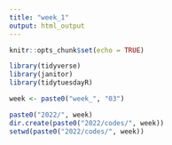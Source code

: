 ```yaml
---
title: "week_1"
output: html_output
---
```


```r
knitr::opts_chunk$set(echo = TRUE)

library(tidyverse)
library(janitor)
library(tidytuesdayR)
```

```r
week <- paste0("week_", "03")

paste0("2022/", week)
dir.create(paste0("2022/codes/", week))
setwd(paste0("2022/codes/", week))
```

```r



```

